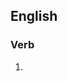 ==English==

===Verb===
{{en-verb|parenthesis}}

# {{lb|en|British spelling}} {{alt form|parenthesize|lang=en}}